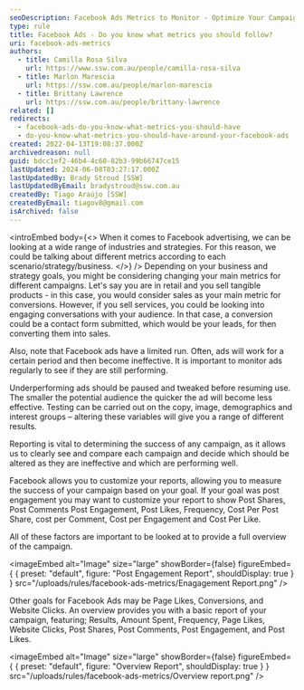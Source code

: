 ```yaml
---
seoDescription: Facebook Ads Metrics to Monitor - Optimize Your Campaigns with Sales, Leads, and Engagement Insights.
type: rule
title: Facebook Ads - Do you know what metrics you should follow?
uri: facebook-ads-metrics
authors:
  - title: Camilla Rosa Silva
    url: https://www.ssw.com.au/people/camilla-rosa-silva
  - title: Marlon Marescia
    url: https://ssw.com.au/people/marlon-marescia
  - title: Brittany Lawrence
    url: https://ssw.com.au/people/brittany-lawrence
related: []
redirects:
  - facebook-ads-do-you-know-what-metrics-you-should-have
  - do-you-know-what-metrics-you-should-have-around-your-facebook-ads
created: 2022-04-13T19:08:37.000Z
archivedreason: null
guid: bdcc1ef2-46b4-4c60-82b3-99b66747ce15
lastUpdated: 2024-06-08T03:27:17.000Z
lastUpdatedBy: Brady Stroud [SSW]
lastUpdatedByEmail: bradystroud@ssw.com.au
createdBy: Tiago Araújo [SSW]
createdByEmail: tiagov8@gmail.com
isArchived: false
---
```


<introEmbed
  body={<>
When it comes to Facebook advertising, we can be looking at a wide range of industries and strategies. For this reason, we could be talking about different metrics according to each scenario/strategy/business.
  </>}
/>
Depending on your business and strategy goals, you might be considering changing your main metrics for different campaigns. Let's say you are in retail and you sell tangible products - in this case, you would consider sales as your main metric for conversions. However, if you sell services, you could be looking into engaging conversations with your audience. In that case, a conversion could be a contact form submitted, which would be your leads, for then converting them into sales.

Also, note that Facebook ads have a limited run. Often, ads will work for a certain period and then become ineffective. It is important to monitor ads regularly to see if they are still performing.

Underperforming ads should be paused and tweaked before resuming use. The smaller the potential audience the quicker the ad will become less effective. Testing can be carried out on the copy, image, demographics and interest groups – altering these variables will give you a range of different results.

Reporting is vital to determining the success of any campaign, as it allows us to clearly see and compare each campaign and decide which should be altered as they are ineffective and which are performing well.

Facebook allows you to customize your reports, allowing you to measure the success of your campaign based on your goal. If your goal was post engagement you may want to customize your report to show Post Shares, Post Comments Post Engagement, Post Likes, Frequency, Cost Per Post Share, cost per Comment, Cost per Engagement and Cost Per Like.

All of these factors are important to be looked at to provide a full overview of the campaign.


<imageEmbed
  alt="Image"
  size="large"
  showBorder={false}
  figureEmbed={ {
    preset: "default",
    figure: "Post Engagement Report",
    shouldDisplay: true
  } }
  src="/uploads/rules/facebook-ads-metrics/Enagagement Report.png"
/>


Other goals for Facebook Ads may be Page Likes, Conversions, and Website Clicks. An overview provides you with a basic report of your campaign, featuring; Results, Amount Spent, Frequency, Page Likes, Website Clicks, Post Shares, Post Comments, Post Engagement, and Post Likes.


<imageEmbed
  alt="Image"
  size="large"
  showBorder={false}
  figureEmbed={ {
    preset: "default",
    figure: "Overview Report",
    shouldDisplay: true
  } }
  src="/uploads/rules/facebook-ads-metrics/Overview report.png"
/>
